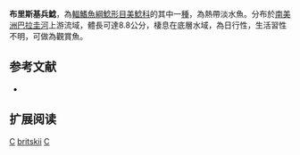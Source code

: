 {{Speciesbox
| name = 布里斯基兵鯰
| image =  
| image_width = 250px
| image_caption = 
| status = NE
| status_system = IUCN3.1
| genus = Corydoras
| species = britskii
| authority = [[Nijssen_&_Isbrücker|Nijssen & Isbrücker]], 1983
| synonyms = *''Brochis britskii'', Nijssen & Isbrücker, 1983
}}

'''布里斯基兵鯰'''，為[[輻鰭魚綱|輻鰭魚綱]][[鯰形目|鯰形目]][[美鯰科|美鯰科]]的其中一[[種|種]]，為熱帶淡水魚。分布於[[南美洲|南美洲]][[巴拉圭河|巴拉圭河]]上游流域，體長可達8.8公分，棲息在底層水域，為日行性，生活習性不明，可做為觀賞魚。

== 参考文献 ==
*{{FishBase_species|genus=Corydoras|species=britskii|year=2014|month=11}}

== 扩展阅读 ==
{{refbegin}}
{{wikispecies-inline|Corydoras britskii|布里斯基兵鯰}}
{{refend}}
{{Taxonbar|from=Q357243}}

[[Category:觀賞魚|C]]
[[Category:兵鯰屬|britskii]]
[[Category:1983年描述的魚類|C]]